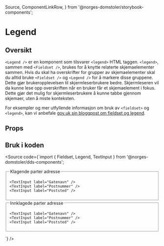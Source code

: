   Source,
  ComponentLinkRow,
} from '@norges-domstoler/storybook-components';

<Meta of={LegendStories} />

# Legend

<ComponentLinkRow
  docsHref="https://design.domstol.no/987b33f71/p/3718e2-typography"
  figmaHref="https://www.figma.com/file/ewqSDmkgqDQ5PyOsRp4V5b/DDS-Komponenter?type=design&node-id=9982-211792&mode=design&t=XBHlNDhFak7JkOlt-4"
  githubHref="https://github.com/domstolene/designsystem/tree/main/packages/components/src/components/Typography/Legend"
/>

## Oversikt

`<Legend />` er en komponent som tilsvarer `<legend>` HTML taggen. `<legend>`, sammen med `<Fieldset />`, brukes for å knytte relaterte skjemaelementer sammen.
Hvis du skal ha overskrifter for grupper av skjemaelementer skal du alltid bruke `<Fieldset />` og `<Legend />` for å markere disse gruppene.
Dette gjør brukeropplevelsen til skjermleserbrukere bedre.
Skjermleseren vil da kunne lese opp overskriften når en bruker får et skjemaelement i fokus.
Dette gjør det mulig for skjermleserbrukere å kunne tabbe gjennom skjemaer, uten å miste konteksten.

For eksempler og mer utfyllende informasjon om bruk av `<fieldset>` og `<legend>`, kan vi anbefale [gov.uk sin bloggpost om fieldset og legend](https://accessibility.blog.gov.uk/2016/07/22/using-the-fieldset-and-legend-elements/).

## Props

<Canvas of={LegendStories.Default} />
<Controls of={LegendStories.Default} />

## Bruk i koden

<Source
  code={`import { Fieldset, Legend, TextInput } from '@norges-domstoler/dds-components';

<form>
  <Fieldset>
    <Legend withMargins>Klagende parter adresse</Legend>

    <TextInput label="Gatenavn" />
    <TextInput label="Postnummer" />
    <TextInput label="Poststed" />

  </Fieldset>
  <Fieldset>
    <Legend withMargins>Innklagede parter adresse</Legend>

    <TextInput label="Gatenavn" />
    <TextInput label="Postnummer" />
    <TextInput label="Poststed" />

  </Fieldset>
</form>
`} />
